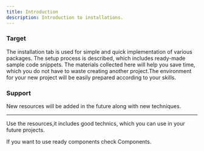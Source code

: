 ```yaml
---
title: Introduction
description: Introduction to installations.
---
```


### Target

The installation tab is used for simple and quick implementation of various packages. The setup process is described, which includes ready-made sample code snippets. The materials collected here will help you save time, which you do not have to waste creating another project.The environment for your new project will be easily prepared according to your skills.

### Support

New resources will be added in the future along with new techniques.

--- 

Use the <MDXLink href="/resources">resources</MDXLink>,it includes good technics, which you can use in your future projects.

If you want to use ready components check <MDXLink href="/components">Components</MDXLink>.
